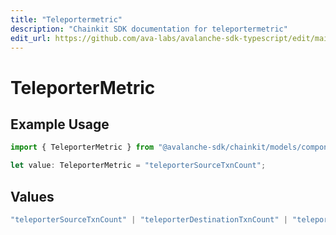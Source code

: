 ```yaml
---
title: "Teleportermetric"
description: "Chainkit SDK documentation for teleportermetric"
edit_url: https://github.com/ava-labs/avalanche-sdk-typescript/edit/main/chainkit/docs/models/components/teleportermetric.md
---
```


# TeleporterMetric

## Example Usage

```typescript
import { TeleporterMetric } from "@avalanche-sdk/chainkit/models/components";

let value: TeleporterMetric = "teleporterSourceTxnCount";
```

## Values

```typescript
"teleporterSourceTxnCount" | "teleporterDestinationTxnCount" | "teleporterTotalTxnCount"
```